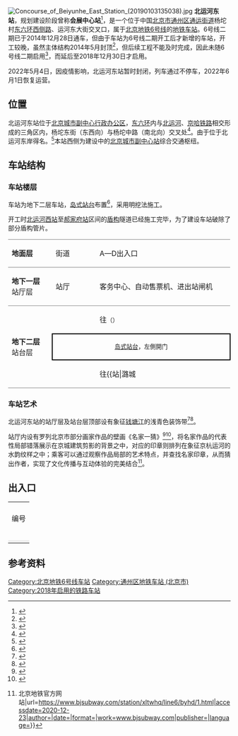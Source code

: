 {{NoteTA
|G1=Railway}}
{{Infobox station
|name = 北运河东
|eng_name = Beiyunhedong<ref>原英文名為Beiyunhe East</ref><ref>{{cite web |title=JPG格式线路图下载 |url=https://www.bjsubway.com/jpg.html |website=北京地铁 |accessdate=2020-12-30 |archive-date=2021-12-31 |archive-url=https://web.archive.org/web/20211231004642/https://www.bjsubway.com/jpg.html }}</ref>
|linecolour = {{北京地铁颜色|6}}
|image = Platform of BEIYUNHE East.jpg
|caption = 北运河东站站台
|country = {{PRC}}
|borough = [[北京市|北京市]][[通州区_(北京市)|通州区]][[通运街道|通运街道]]杨坨村<ref>{{cite web|url=http://www.bjtzh.gov.cn/bjtz/xxfb/202108/1481868/images/d7ad3287c2c24e198592bf0bd8dd4b36.jpg|title=北京市通州区行政区划图|publisher=北京市通州区人民政府|date=2021-08-09|accessdate=2021-08-30|archive-date=2021-08-30|archive-url=https://web.archive.org/web/20210830084326/http://www.bjtzh.gov.cn/bjtz/xxfb/202108/1481868/images/d7ad3287c2c24e198592bf0bd8dd4b36.jpg}}</ref>
|address = 杨坨东街、杨坨中路交叉口
|coordinates = {{coord|39.902006|116.701131|display=inline,title}}
|elevation = 
|operator = [[北京市地铁运营有限公司|北京市地铁运营有限公司]]
|lines = {{北京地铁线路名|6|SL}}
|distance = 
|platform = 1座[[岛式站台|岛式站台]]
|tracks = 2条
|connections = 
|structure = 地下车站
|hall = 
|depth = 
|levels = 
|interchange = 
|exits = 
|architect = 
|architectural_style = 
|colour = 浅青色
|type = 
|status = 运营中
|code = 
|classification = 
|website = 
|built = 
|opened = 2018年12月30日
|pass_year = 
|passengers = 
|pass_system = 
|pass_rank = 
|mpassengers = 
|trains = 
|station_hours = 
|hours = 
|first = {{北京地铁线路名|6|S}}
:往{{北京地铁起讫站|6|L}}：04:58
:往{{北京地铁起讫站|6|R}}：05:35
|last = {{北京地铁线路名|6|S}}
:往{{北京地铁起讫站|6|L}}：22:55
:往{{北京地铁起讫站|6|R}}：23:43
|adjacent = {{adjacent stations|system=北京地铁|line=6|left=北运河西|right=郝家府|note-left=1.599km|note-mid=距离[[金安桥站|金安桥]]49.443km|note-right=0.929km}}
|route_map = {{Routemap|inline=yes|map=
utSTRf\utSTRg~~ ~~{{rmr|Licon=U|{{stl|北京地铁|北运河西}}}}
utSTR+BSl\utSTR+BSr
utSTR+BSl\utSTR+BSr
utSTRf\utSTRg~~ ~~{{rmr|Licon=D|{{stl|北京地铁|郝家府}}}}
}}
}}
[[File:Concourse_of_Beiyunhe_East_Station_(20190103135038).jpg|thumb]]
'''北运河东站'''，规划建设阶段曾称'''会展中心站'''<ref>{{cite news|url=http://society.people.com.cn/n/2014/1205/c1008-26155049.html|title=北京地铁6号线二期沿途8个车站站名方案基本确定|date=2014-12-05|accessdate=2014-12-13|work=人民网|archive-date=2014-12-16|archive-url=https://web.archive.org/web/20141216095137/http://society.people.com.cn/n/2014/1205/c1008-26155049.html|dead-url=no}}</ref>，是一个位于中国[[北京市|北京市]][[通州区_(北京市)|通州区]][[通运街道|通运街道]]杨坨村[[北京六环路|东六环西侧路]]、运河东大街交叉口，属于[[北京地铁|北京地铁]][[北京地铁6号线|6号线]]的[[地铁车站|地铁车站]]。6号线二期已于2014年12月28日通车，但由于车站为6号线二期开工后才新增的车站，开工较晚，虽然主体结构2014年5月封顶<ref>{{cite news|url=http://bjrb.bjd.com.cn/html/2014-05/03/content_175554.htm|title=地铁会展中心站今日封顶|date=2014-05-03|accessdate=2014-12-13|author=涂露芳|work=北京日报|deadurl=yes|archiveurl=https://web.archive.org/web/20141216035345/http://bjrb.bjd.com.cn/html/2014-05/03/content_175554.htm|archivedate=2014-12-16}}</ref>，但后续工程不能及时完成，因此未随6号线二期启用<ref>{{cite news|url=http://news.xinhuanet.com/politics/2014-09/08/c_126962954.htm|title=北京地铁6号线二期年底开通 两站暂不停车|work=北京晨报|author=曹晶瑞|date=2014-09-08|accessdate=2014-12-13|archive-date=2014-09-26|archive-url=https://web.archive.org/web/20140926165554/http://news.xinhuanet.com/politics/2014-09/08/c_126962954.htm|dead-url=no}}</ref>，而延后至2018年12月30日才启用。

2022年5月4日，因疫情影响，北运河东站暂时封闭，列车通过不停车，2022年6月1日恢复运营。

== 位置 ==
北运河东站位于[[北京城市副中心行政办公区|北京城市副中心行政办公区]]，[[北京六环路|东六环]]内与[[北运河|北运河]]、[[京哈铁路|京哈铁路]]相交形成的三角区内，杨坨东街（东西向）与杨坨中路（南北向）交叉处<ref>{{cite web|url=http://www.bjtzh.gov.cn/bjtz/xxfb/201904/1222605.shtml|title=通州区运河核心区3号地杨坨东街（杨坨中路-东六环西辅路）道路工程取得项目核准的批复|publisher=通州区发展改革委|date=2019-04-26|accessdate=2021-10-01|archive-date=2021-09-30|archive-url=https://web.archive.org/web/20210930173549/http://www.bjtzh.gov.cn/bjtz/xxfb/201904/1222605.shtml}}</ref>。由于位于北运河东岸得名。<ref>{{cite web|url=http://bjghw.gov.cn/query/business/query/queryTableAction$getGonggaoById.action?id=ff80808149a6f90a0149f54a29c702b1|title=北运河东站|publisher=北京市规划委员会|date=2014-11-25|accessdate=2014-12-13|deadurl=yes|archiveurl=https://web.archive.org/web/20160305114722/http://bjghw.gov.cn/query/business/query/queryTableAction$getGonggaoById.action?id=ff80808149a6f90a0149f54a29c702b1|archivedate=2016-03-05}}</ref>本站西侧为建设中的[[北京城市副中心站|北京城市副中心站]]综合交通枢纽。

== 车站结构 ==
=== 车站楼层 ===
车站为地下二层车站，[[岛式站台|岛式站台]]布置<ref>{{cite web|url=http://hps.mep.gov.cn/jsxm/xmsl/201410/W020141011519366237177.swf|title=北京地铁6号线二期工程变更环境影响报告书|publisher=中华人民共和国环境保护部|author=北京欣国环环境技术发展有限公司|date=2014-10-11|accessdate=2014-12-13|archive-url=https://web.archive.org/web/20141217103545/http://hps.mep.gov.cn/jsxm/xmsl/201410/W020141011519366237177.swf|archive-date=2014-12-17|dead-url=yes}}</ref>，采用明挖法施工。

开工时[[北运河西站|北运河西站]]至[[郝家府站|郝家府站]]区间的[[盾构|盾构]]隧道已经施工完毕，为了建设车站破除了部分盾构管片。
{|cellspacing=0 cellpadding=3
|style="border-top:solid 1px gray;border-bottom:solid 1px gray;" width=100|'''地面层'''
|style="border-top:solid 1px gray;border-bottom:solid 1px gray;" width=100|街道
|style="border-top:solid 1px gray;border-bottom:solid 1px gray;" width=350|A—D出入口
|-
|style="border-bottom:solid 1px gray;"|'''地下一层'''<br />站厅层
|style="border-bottom:solid 1px gray;"|站厅
|style="border-bottom:solid 1px gray;"|客务中心、自动售票机、进出站闸机
|-
|style="border-bottom:solid 1px gray;" rowspan=3|'''地下二层'''<br />站台层
|{{arrow|L}}
|{{北京地铁线路名|6|c}}往{{站|金安桥}}<small>（{{站|北运河西}}）</small>
|-
|style="border-right:solid 2px black;border-left:solid 2px black;border-top:solid 2px black;border-bottom:solid 2px black;" colspan=2|<center><small>[[岛式站台|岛式站台]]，左側開门</small></center>
|-
|style="border-bottom:solid 1px gray;"|{{arrow|R}}
|style="border-bottom:solid 1px gray;"|{{北京地铁线路名|6|c}}往{{站|潞城||北京市}}<small>（{{站|郝家府}}）</small>
|}
{{multiple image|align=center|width=700|direction=vertical
|image1=Platform panorama of Beiyunhe East Station (20190103134814).jpg|caption1=<center>站台全景圖（2019年1月摄）</center>
}}

=== 车站艺术 ===

北运河东站的站厅层及站台层顶部设有象征[[钱塘江|钱塘江]]的浅青色装饰带<ref>{{cite web |url=http://www.bjjtw.gov.cn/gzdt/ywsds/201411/t20141106_95557.htm |title=东西向城市轨道交通“黄金大道”——6号线二期年底开通 |publisher=北京市交通委员会 |date=2014-11-06 |accessdate=2014-12-13 |deadurl=yes |archiveurl=https://web.archive.org/web/20141216053052/http://www.bjjtw.gov.cn/gzdt/ywsds/201411/t20141106_95557.htm |archivedate=2014-12-16 }}</ref><ref>{{cite news|author=马文娟|url=http://news.hexun.com/2014-12-25/171770872.html|title=先睹为快:北京地铁新线“一站一景”|publisher=千龙网|date=2014-12-25|accessdate=2018-07-27|archive-url=https://web.archive.org/web/20180726234253/http://news.hexun.com/2014-12-25/171770872.html|archive-date=2018-07-26|dead-url=yes}}</ref>。

站厅内设有罗列北京市部分画家作品的壁画《名家一猜》<ref>{{cite web|url=http://www.bjghw.gov.cn/web/dtggyshz/dtggys_detail6/detail6-25.html|title=6号线建成车站-北运河东站|publisher=北京市规划委员会|accessdate=2018-07-27|archive-url=https://web.archive.org/web/20180726234356/http://www.bjghw.gov.cn/web/dtggyshz/dtggys_detail6/detail6-25.html|archive-date=2018-07-26|dead-url=yes}}</ref><ref>{{cite web|author=高雪梅; 鲁雨涵|url=http://www.banyuetan.org/chcontent/zx/mtzd/201746/224346.shtml|title=聚焦北京地铁壁画|publisher=[[瞭望东方周刊|瞭望东方周刊]]|date=2017-04-06|accessdate=2018-07-27|archive-date=2018-07-26|archive-url=https://web.archive.org/web/20180726234455/http://www.banyuetan.org/chcontent/zx/mtzd/201746/224346.shtml|dead-url=no}}</ref>，将名家作品的代表性局部错落展示在京城建筑剪影的背景之中，对应的印章则排列在象征京杭运河的水韵纹样之中；乘客可以通过观察作品局部的艺术特点，并查找名家印章，从而猜出作者，实现了文化传播与互动体验的完美结合<ref>{{Cite web|title=《名家一猜》 {{!}} 北京地铁官方网站|url=https://www.bjsubway.com/station/xltwhq/line6/byhd/1.html|accessdate=2020-12-23|author=|date=|format=|work=www.bjsubway.com|publisher=|language=}}</ref>。

== 出入口 ==
{| class="wikitable"
| colspan="5" align="center" bgcolor="{{北京地铁颜色|6}}" |
|-
! 编号
! 指示
! 建议前往的目的地
! 照片
! 无障碍设施
|-
|{{港鐵出口|B|附=升}}
|杨坨东街（北侧）
|紫运南里二区
|[[File:Exit_B_of_Beiyunhe_East_Station_(20210930152247).jpg|150px]]
|[[File:Exit_B_lift_of_Beiyunhe_East_Station_(20210930152339).jpg|150px]]
|-
|{{港鐵出口|C}}
|杨坨东街（南侧）
|北京市通州区通运小学、东六环西侧路
|[[File:Exit_C_of_Beiyunhe_East_Station_(20210930153339).jpg|150px]]
|{{n/a}}
|-
|{{港鐵出口|D}}
|紫运中路
|紫运南里一区
|[[File:Exit_D_of_Beiyunhe_East_Station_(20210930152632).jpg|150px]]
|{{n/a}}
|-
| colspan="5" style="background:#eee;" | {{港鐵出口|註=升}}
|}

== 参考资料 ==
{{reflist}}

{{北京地铁6号线}}

[[Category:北京地铁6号线车站|Category:北京地铁6号线车站]]
[[Category:通州区地铁车站_(北京市)|Category:通州区地铁车站 (北京市)]]
[[Category:2018年启用的铁路车站|Category:2018年启用的铁路车站]]